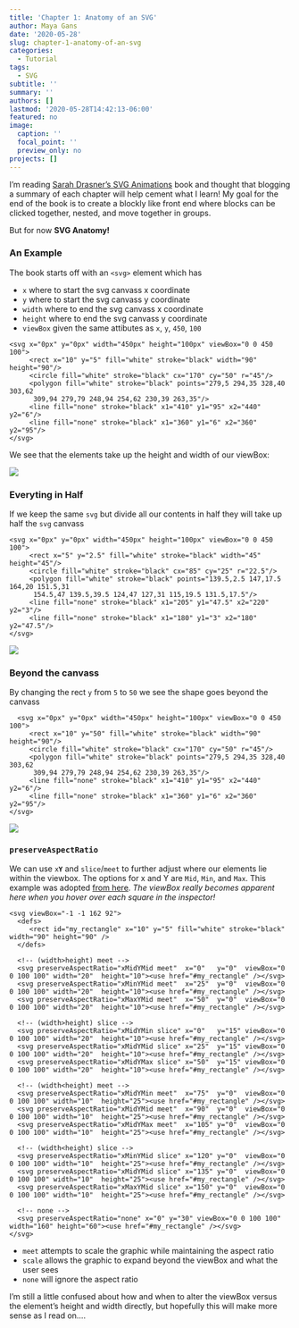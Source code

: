 ```yaml
---
title: 'Chapter 1: Anatomy of an SVG'
author: Maya Gans
date: '2020-05-28'
slug: chapter-1-anatomy-of-an-svg
categories:
  - Tutorial
tags:
  - SVG
subtitle: ''
summary: ''
authors: []
lastmod: '2020-05-28T14:42:13-06:00'
featured: no
image:
  caption: ''
  focal_point: ''
  preview_only: no
projects: []
---
```


I'm reading [Sarah Drasner's SVG Animations]() book and thought that blogging a summary of each chapter will help cement what I learn! My goal for the end of the book is to create a blockly like front end where blocks can be clicked together, nested, and move together in groups.

But for now **SVG Anatomy!**

### An Example

The book starts off with an `<svg>` element which has 

- `x` where to start the svg canvass x coordinate
- `y` where to start the svg canvass y coordinate
- `width` where to end the svg canvass x coordinate
- `height` where to end the svg canvass y coordinate
- `viewBox` given the same attibutes as `x`, `y`, `450`, `100`

```
<svg x="0px" y="0px" width="450px" height="100px" viewBox="0 0 450 100">
     <rect x="10" y="5" fill="white" stroke="black" width="90" height="90"/>
     <circle fill="white" stroke="black" cx="170" cy="50" r="45"/>
     <polygon fill="white" stroke="black" points="279,5 294,35 328,40 303,62
      309,94 279,79 248,94 254,62 230,39 263,35"/>
     <line fill="none" stroke="black" x1="410" y1="95" x2="440" y2="6"/>
     <line fill="none" stroke="black" x1="360" y1="6" x2="360" y2="95"/>
</svg>
```

We see that the elements take up the height and width of our viewBox:


![](/img/svg1.png)

### Everyting in Half

If we keep the same `svg` but divide all our contents in half they will take up half the `svg` canvass

```
<svg x="0px" y="0px" width="450px" height="100px" viewBox="0 0 450 100">
     <rect x="5" y="2.5" fill="white" stroke="black" width="45" height="45"/>
     <circle fill="white" stroke="black" cx="85" cy="25" r="22.5"/>
     <polygon fill="white" stroke="black" points="139.5,2.5 147,17.5 164,20 151.5,31
      154.5,47 139.5,39.5 124,47 127,31 115,19.5 131.5,17.5"/>
     <line fill="none" stroke="black" x1="205" y1="47.5" x2="220" y2="3"/>
     <line fill="none" stroke="black" x1="180" y1="3" x2="180" y2="47.5"/>
</svg>
```

![](/img/svg2.png)

### Beyond the canvass

By changing the rect `y` from `5` to `50` we see the shape goes beyond the canvass

```
  <svg x="0px" y="0px" width="450px" height="100px" viewBox="0 0 450 100">
     <rect x="10" y="50" fill="white" stroke="black" width="90" height="90"/>
     <circle fill="white" stroke="black" cx="170" cy="50" r="45"/>
     <polygon fill="white" stroke="black" points="279,5 294,35 328,40 303,62
      309,94 279,79 248,94 254,62 230,39 263,35"/>
     <line fill="none" stroke="black" x1="410" y1="95" x2="440" y2="6"/>
     <line fill="none" stroke="black" x1="360" y1="6" x2="360" y2="95"/>
</svg>
```

![](/img/svg3.png)

### `preserveAspectRatio`

We can use `x`__`Y`__ and `slice`/`meet` to further adjust where our elements lie within the viewbox. The options for x and Y are `Mid`, `Min`, and `Max`. This example was adopted [from here](https://developer.mozilla.org/en-US/docs/Web/SVG/Attribute/preserveAspectRatio). _The viewBox really becomes apparent here when you hover over each square in the inspector!_

```
<svg viewBox="-1 -1 162 92">
  <defs>
     <rect id="my_rectangle" x="10" y="5" fill="white" stroke="black" width="90" height="90" />
  </defs>

  <!-- (width>height) meet -->
  <svg preserveAspectRatio="xMidYMid meet"  x="0"   y="0"  viewBox="0 0 100 100" width="20"  height="10"><use href="#my_rectangle" /></svg>
  <svg preserveAspectRatio="xMinYMid meet"  x="25"  y="0"  viewBox="0 0 100 100" width="20"  height="10"><use href="#my_rectangle" /></svg>
  <svg preserveAspectRatio="xMaxYMid meet"  x="50"  y="0"  viewBox="0 0 100 100" width="20"  height="10"><use href="#my_rectangle" /></svg>

  <!-- (width>height) slice -->
  <svg preserveAspectRatio="xMidYMin slice" x="0"   y="15" viewBox="0 0 100 100" width="20"  height="10"><use href="#my_rectangle" /></svg>
  <svg preserveAspectRatio="xMidYMid slice" x="25"  y="15" viewBox="0 0 100 100" width="20"  height="10"><use href="#my_rectangle" /></svg>
  <svg preserveAspectRatio="xMidYMax slice" x="50"  y="15" viewBox="0 0 100 100" width="20"  height="10"><use href="#my_rectangle" /></svg>

  <!-- (width<height) meet -->
  <svg preserveAspectRatio="xMidYMin meet"  x="75"  y="0"  viewBox="0 0 100 100" width="10"  height="25"><use href="#my_rectangle" /></svg>
  <svg preserveAspectRatio="xMidYMid meet"  x="90"  y="0"  viewBox="0 0 100 100" width="10"  height="25"><use href="#my_rectangle" /></svg>
  <svg preserveAspectRatio="xMidYMax meet"  x="105" y="0"  viewBox="0 0 100 100" width="10"  height="25"><use href="#my_rectangle" /></svg>

  <!-- (width<height) slice -->
  <svg preserveAspectRatio="xMinYMid slice" x="120" y="0"  viewBox="0 0 100 100" width="10"  height="25"><use href="#my_rectangle" /></svg>
  <svg preserveAspectRatio="xMidYMid slice" x="135" y="0"  viewBox="0 0 100 100" width="10"  height="25"><use href="#my_rectangle" /></svg>
  <svg preserveAspectRatio="xMaxYMid slice" x="150" y="0"  viewBox="0 0 100 100" width="10"  height="25"><use href="#my_rectangle" /></svg>

  <!-- none -->
  <svg preserveAspectRatio="none" x="0" y="30" viewBox="0 0 100 100" width="160" height="60"><use href="#my_rectangle" /></svg>
</svg>
```

- `meet` attempts to scale the graphic while maintaining the aspect ratio
- `scale` allows the graphic to expand beyond the viewBox and what the user sees
- `none` will ignore the aspect ratio


I'm still a little confused about how and when to alter the viewBox versus the element's height and width directly, but hopefully this will make more sense as I read on....